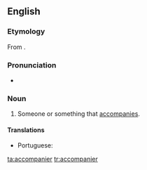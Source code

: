 ==English==

===Etymology===
From {{suffix|accompany|er|id2=agent noun|lang=en}}.

===Pronunciation===
* {{a|UK}} {{IPA|/əˈkʌmp(ə)nɪə/|lang=en}}

===Noun===
{{en-noun}}

# Someone or something that [[accompany|accompanies]].

====Translations====
{{trans-top|someone or something that accompanies}}
* Portuguese: {{t+|pt|acompanhante|m-f}}
{{trans-mid}}
{{trans-bottom}}

[[ta:accompanier]]
[[tr:accompanier]]
